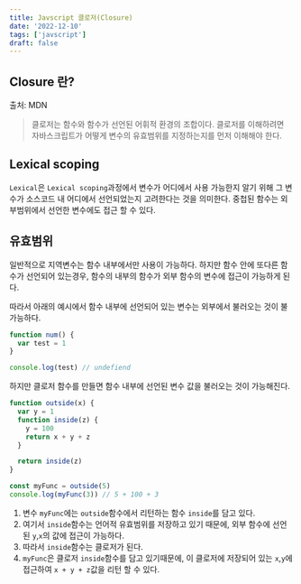```yaml
---
title: Javscript 클로저(Closure)
date: '2022-12-10'
tags: ['javscript']
draft: false
---
```


## Closure 란?

출처: MDN

> 클로저는 함수와 함수가 선언된 어휘적 환경의 조합이다. 클로저를 이해하려면 자바스크립트가 어떻게 변수의 유효범위를 지정하는지를 먼저 이해해야 한다.

## Lexical scoping

`Lexical`은 `Lexical scoping`과정에서 변수가 어디에서 사용 가능한지 알기 위해
그 변수가 소스코드 내 어디에서 선언되었는지 고려한다는 것을 의미한다. 중첩된 함수는 외부범위에서 선언한 변수에도 접근 할 수 있다.

## 유효범위

일반적으로 지역변수는 함수 내부에서만 사용이 가능하다.
하지만 함수 안에 또다른 함수가 선언되어 있는경우, 함수의 내부의 함수가 외부 함수의 변수에 접근이 가능하게 된다.

따라서 아래의 예시에서 함수 내부에 선언되어 있는 변수는 외부에서 불러오는 것이 불가능하다.

```javascript
function num() {
  var test = 1
}

console.log(test) // undefiend
```

하지만 클로저 함수를 만들면 함수 내부에 선언된 변수 값을 불러오는 것이 가능해진다.

```javascript
function outside(x) {
  var y = 1
  function inside(z) {
    y = 100
    return x + y + z
  }

  return inside(z)
}

const myFunc = outside(5)
console.log(myFunc(3)) // 5 + 100 + 3
```

1. 변수 `myFunc`에는 `outside`함수에서 리턴하는 함수 `inside`를 담고 있다.
2. 여기서 `inside`함수는 언어적 유효범위를 저장하고 있기 때문에, 외부 함수에 선언된 `y`,`x`의 값에 접근이 가능하다.
3. 따라서 `inside`함수는 클로저가 된다.
4. `myFunc`은 클로저 `inside`함수를 담고 있기때문에, 이 클로저에 저장되어 있는 `x`,`y`에 접근하여 `x + y + z`값을 리턴 할 수 있다.

